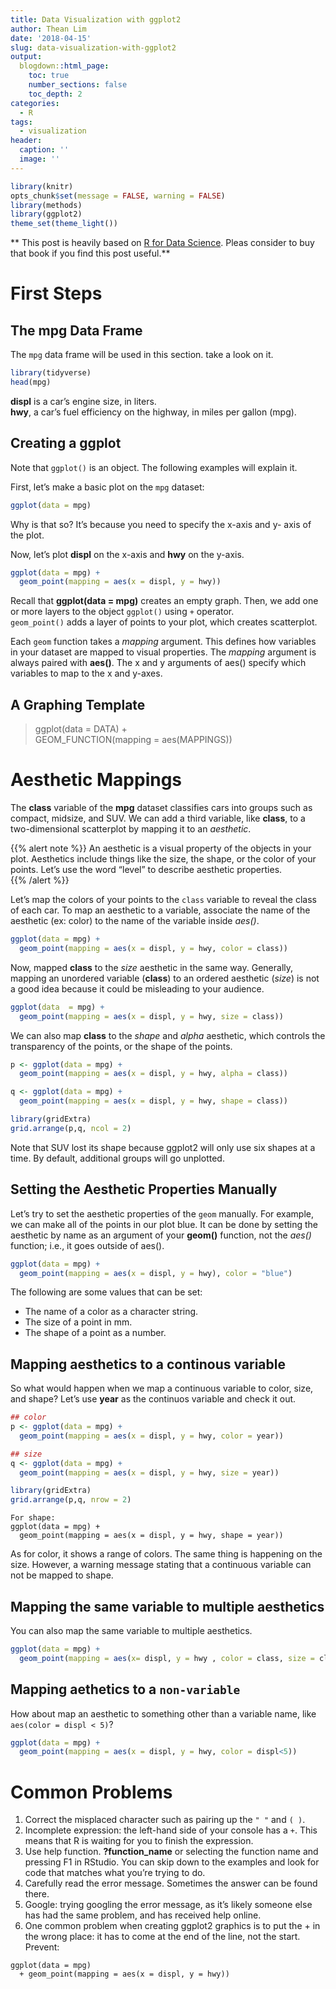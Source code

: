 ```yaml
---
title: Data Visualization with ggplot2
author: Thean Lim
date: '2018-04-15'
slug: data-visualization-with-ggplot2
output:
  blogdown::html_page:
    toc: true
    number_sections: false
    toc_depth: 2
categories:
  - R
tags:
  - visualization
header:
  caption: ''
  image: ''
---
```


```r
library(knitr)
opts_chunk$set(message = FALSE, warning = FALSE)
library(methods)
library(ggplot2)
theme_set(theme_light())
```

** This post is heavily based on [R for Data Science](http://r4ds.had.co.nz/). Pleas consider to buy that book if you find this post useful.** 

# First Steps
## The mpg Data Frame

The `mpg` data frame will be used in this section. take a look on it.

```r
library(tidyverse)
head(mpg)
```
__displ__ is a car's engine size, in liters.  
__hwy__, a car's fuel efficiency on the highway, in miles per gallon (mpg).  

## Creating a ggplot

Note that `ggplot()` is an object. The following examples will explain it.

First, let's make a basic plot on the `mpg` dataset:

```r
ggplot(data = mpg)
```

Why is that so? It's because you need to specify the x-axis and y- axis of the plot.  


Now, let's plot __displ__ on the x-axis and __hwy__ on the y-axis.
```r
ggplot(data = mpg) +
  geom_point(mapping = aes(x = displ, y = hwy))
```

Recall that __ggplot(data = mpg)__ creates an empty graph. Then, we add one or more layers to the object `ggplot()` using `+` operator.  
`geom_point()` adds a layer of points to your plot, which creates scatterplot.  

\bigskip

Each `geom` function takes a *mapping* argument. This defines how variables in your dataset are mapped to visual properties. The *mapping* argument is always paired with __aes()__. The x and y arguments of aes() specify which variables to map to the x and y-axes.

## A Graphing Template

> ggplot(data = DATA) +  
        GEOM_FUNCTION(mapping = aes(MAPPINGS))

# Aesthetic Mappings

The **class** variable of the **mpg** dataset classifies cars into groups such as compact, midsize, and SUV. We can add a third variable, like **class**, to a two-dimensional scatterplot by mapping it to an *aesthetic*. 

{{% alert note %}}
An aesthetic is a visual property of the objects in your plot. Aesthetics include things like the size, the shape, or the color of your points. Let's use the word "level" to describe aesthetic properties.  
{{% /alert %}}

Let's map the colors of your points to the `class` variable to reveal the class of each car. To map an aesthetic to a variable, associate the name of the aesthetic (ex: color) to the name of the variable inside *aes()*. 

```r
ggplot(data = mpg) + 
  geom_point(mapping = aes(x = displ, y = hwy, color = class))
```

\bigskip

Now, mapped **class** to the *size* aesthetic in the same way. Generally, mapping an unordered variable (**class**) to an ordered aesthetic (*size*) is not a good idea because it could be misleading to your audience.

```r
ggplot(data  = mpg) + 
  geom_point(mapping = aes(x = displ, y = hwy, size = class))
```

\bigskip

We can also map **class** to the *shape* and *alpha* aesthetic, which controls the transparency of the points, or the shape of the points.

```r
p <- ggplot(data = mpg) + 
  geom_point(mapping = aes(x = displ, y = hwy, alpha = class))

q <- ggplot(data = mpg) +
  geom_point(mapping = aes(x = displ, y = hwy, shape = class))

library(gridExtra)
grid.arrange(p,q, ncol = 2)
```
Note that SUV lost its shape because ggplot2 will only use six shapes at a time. By default, additional groups will go unplotted.  

\bigskip

## Setting the Aesthetic Properties Manually

Let's try to set the aesthetic properties of the `geom` manually. For example, we can make all of the points in our plot blue. It can be done by setting the aesthetic by name as an argument of your **geom()** function, not the *aes()* function; i.e., it goes outside of aes().

```r
ggplot(data = mpg) + 
  geom_point(mapping = aes(x = displ, y = hwy), color = "blue")
```

The following are some values that can be set:

* The name of a color as a character string.
* The size of a point in mm.
* The shape of a point as a number.  

## Mapping aesthetics to a continous variable

So what would happen when we map a continuous variable to color, size, and shape? Let's use **year** as the continuos variable and check it out.

```r
## color
p <- ggplot(data = mpg) +
  geom_point(mapping = aes(x = displ, y = hwy, color = year))

## size
q <- ggplot(data = mpg) +
  geom_point(mapping = aes(x = displ, y = hwy, size = year))

library(gridExtra)
grid.arrange(p,q, nrow = 2)
```

```
For shape:
ggplot(data = mpg) +  
  geom_point(mapping = aes(x = displ, y = hwy, shape = year))
```

As for color, it shows a range of colors. The same thing is happening on the size. However, a warning message stating that a continuous variable can not be mapped to shape.  

## Mapping the same variable to multiple aesthetics

You can also map the same variable to multiple aesthetics.

```r
ggplot(data = mpg) +
  geom_point(mapping = aes(x= displ, y = hwy , color = class, size = class, shape = class))
```

## Mapping aethetics to a `non-variable`

How about map an aesthetic to something other than a variable name, like `aes(color = displ < 5)`?  

```r
ggplot(data = mpg) + 
  geom_point(mapping = aes(x = displ, y = hwy, color = displ<5))
```

# Common Problems

1. Correct the misplaced character such as pairing up the `" "` and `( )`.
2. Incomplete expression: the left-hand side of your console has a `+`. This means that R is waiting for you to finish the expression.
3. Use help function. **?function_name** or selecting the function name and pressing F1 in RStudio. You can skip down to the examples and look for code that matches what you're trying to do.
4. Carefully read the error message. Sometimes the answer can be found there.
5. Google: trying googling the error message, as it's likely someone else has had the same problem, and has received help online.
6. One common problem when creating ggplot2 graphics is to put the + in the wrong place: it has to come at the end of the line, not the start. Prevent:

```
ggplot(data = mpg)  
  + geom_point(mapping = aes(x = displ, y = hwy))
```
